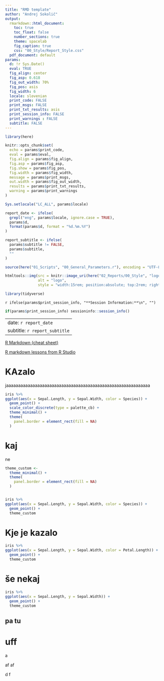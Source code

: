 ```yaml
---
title: "RMD template"
author: "Andrej Sokolič"
output:
  rmarkdown::html_document:
    toc: true
    toc_float: false
    number_sections: true
    theme: spacelab
    fig_caption: true
    css: "00_Style/Report_Style.css"
  pdf_document: default
params: 
  d: !r Sys.Date()
  eval: TRUE
  fig_align: center
  fig_asp: 0.618
  fig_out_width: 70%
  fig_pos: asis
  fig_width: 6
  locale: slovenian
  print_code: FALSE
  print_msgs: FALSE
  print_txt_results: asis
  print_session_info: FALSE
  print_warnings : FALSE
  subtitle: FALSE
---
```




```r
library(here)

knitr::opts_chunk$set(
  echo = params$print_code,
  eval = params$eval, 
  fig.align = params$fig_align,
  fig.asp = params$fig_asp,
  fig.show = params$fig_pos, 
  fig.width = params$fig_width,
  message = params$print_msgs,
  out.width = params$fig_out_width,
  results = params$print_txt_results, 
  warning = params$print_warnings
)

Sys.setlocale("LC_ALL", params$locale)

report_date <- ifelse(
  grepl("eng", params$locale, ignore.case = TRUE), 
  params$d, 
  format(params$d, format = "%d.%m.%Y")
)

report_subtitle <- ifelse(
  params$subtitle != FALSE,
  params$subtitle,
  ""
)

source(here("01_Scripts", "00_General_Parameters.r"), encoding = "UTF-8")
```

```r
htmltools::img(src = knitr::image_uri(here("02_Reports/00_Style", "logo_as.png")),
               alt = "logo",
               style = "width:15rem; position:absolute; top:2rem; right:5rem; padding-right:5rem;")
```


```r
library(tidyverse)
```

`r ifelse(params$print_session_info, "**Session Information:**\n", "")`

```r
if(params$print_session_info) sessioninfo::session_info()
```


---
date: `r report_date`
subtitle: `r report_subtitle`
---


<!-- BEGINNING OF THE DOCUMENT -->

[R Markdown (cheat sheet)](https://github.com/rstudio/cheatsheets/blob/main/rmarkdown-2.0.pdf){target="_blank"}

[R markdown lessons from R Studio](https://rmarkdown.rstudio.com/lesson-1.html){target="_blank"}




# KAzalo

jaaaaaaaaaaaaaaaaaaaaaaaaaaaaaaaaaaaaaaaaaaaaaaaaaaaaaaaaaaaa

```r
iris %>% 
ggplot(aes(x = Sepal.Length, y = Sepal.Width, color = Species)) +
  geom_point() +
  scale_color_discrete(type = palette_cb) +
  theme_minimal() +
  theme(
    panel.border = element_rect(fill = NA)
  )
```


# kaj
ne

```r
theme_custom <-
  theme_minimal() +
  theme(
    panel.border = element_rect(fill = NA)
  )


iris %>% 
ggplot(aes(x = Sepal.Length, y = Sepal.Width, color = Species)) +
  geom_point() +
  theme_custom
```


# Kje je kazalo

```r
iris %>% 
ggplot(aes(x = Sepal.Length, y = Sepal.Width, color = Petal.Length)) +
  geom_point() +
  theme_custom
```


# še nekaj

```r
iris %>% 
ggplot(aes(x = Sepal.Length, y = Sepal.Width)) +
  geom_point() +
  theme_custom
```

## pa tu


# uff 

a

af
af

d
f
